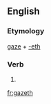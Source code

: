 ==English==

===Etymology===
[[gaze]] + [[-eth]]

===Verb===
{{en-verb form}}

# {{archaic third-person singular of|gaze}}

[[fr:gazeth]]